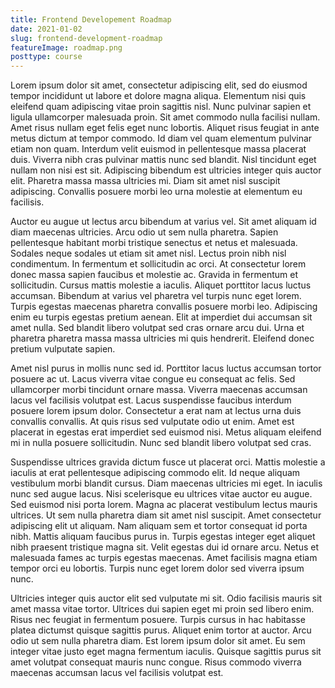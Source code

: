```yaml
---
title: Frontend Developement Roadmap
date: 2021-01-02
slug: frontend-development-roadmap
featureImage: roadmap.png
posttype: course
---
```


Lorem ipsum dolor sit amet, consectetur adipiscing elit, sed do eiusmod tempor incididunt ut labore et dolore magna aliqua. Elementum nisi quis eleifend quam adipiscing vitae proin sagittis nisl. Nunc pulvinar sapien et ligula ullamcorper malesuada proin. Sit amet commodo nulla facilisi nullam. Amet risus nullam eget felis eget nunc lobortis. Aliquet risus feugiat in ante metus dictum at tempor commodo. Id diam vel quam elementum pulvinar etiam non quam. Interdum velit euismod in pellentesque massa placerat duis. Viverra nibh cras pulvinar mattis nunc sed blandit. Nisl tincidunt eget nullam non nisi est sit. Adipiscing bibendum est ultricies integer quis auctor elit. Pharetra massa massa ultricies mi. Diam sit amet nisl suscipit adipiscing. Convallis posuere morbi leo urna molestie at elementum eu facilisis.

Auctor eu augue ut lectus arcu bibendum at varius vel. Sit amet aliquam id diam maecenas ultricies. Arcu odio ut sem nulla pharetra. Sapien pellentesque habitant morbi tristique senectus et netus et malesuada. Sodales neque sodales ut etiam sit amet nisl. Lectus proin nibh nisl condimentum. In fermentum et sollicitudin ac orci. At consectetur lorem donec massa sapien faucibus et molestie ac. Gravida in fermentum et sollicitudin. Cursus mattis molestie a iaculis. Aliquet porttitor lacus luctus accumsan. Bibendum at varius vel pharetra vel turpis nunc eget lorem. Turpis egestas maecenas pharetra convallis posuere morbi leo. Adipiscing enim eu turpis egestas pretium aenean. Elit at imperdiet dui accumsan sit amet nulla. Sed blandit libero volutpat sed cras ornare arcu dui. Urna et pharetra pharetra massa massa ultricies mi quis hendrerit. Eleifend donec pretium vulputate sapien.

Amet nisl purus in mollis nunc sed id. Porttitor lacus luctus accumsan tortor posuere ac ut. Lacus viverra vitae congue eu consequat ac felis. Sed ullamcorper morbi tincidunt ornare massa. Viverra maecenas accumsan lacus vel facilisis volutpat est. Lacus suspendisse faucibus interdum posuere lorem ipsum dolor. Consectetur a erat nam at lectus urna duis convallis convallis. At quis risus sed vulputate odio ut enim. Amet est placerat in egestas erat imperdiet sed euismod nisi. Metus aliquam eleifend mi in nulla posuere sollicitudin. Nunc sed blandit libero volutpat sed cras.

Suspendisse ultrices gravida dictum fusce ut placerat orci. Mattis molestie a iaculis at erat pellentesque adipiscing commodo elit. Id neque aliquam vestibulum morbi blandit cursus. Diam maecenas ultricies mi eget. In iaculis nunc sed augue lacus. Nisi scelerisque eu ultrices vitae auctor eu augue. Sed euismod nisi porta lorem. Magna ac placerat vestibulum lectus mauris ultrices. Ut sem nulla pharetra diam sit amet nisl suscipit. Amet consectetur adipiscing elit ut aliquam. Nam aliquam sem et tortor consequat id porta nibh. Mattis aliquam faucibus purus in. Turpis egestas integer eget aliquet nibh praesent tristique magna sit. Velit egestas dui id ornare arcu. Netus et malesuada fames ac turpis egestas maecenas. Amet facilisis magna etiam tempor orci eu lobortis. Turpis nunc eget lorem dolor sed viverra ipsum nunc.

Ultricies integer quis auctor elit sed vulputate mi sit. Odio facilisis mauris sit amet massa vitae tortor. Ultrices dui sapien eget mi proin sed libero enim. Risus nec feugiat in fermentum posuere. Turpis cursus in hac habitasse platea dictumst quisque sagittis purus. Aliquet enim tortor at auctor. Arcu odio ut sem nulla pharetra diam. Est lorem ipsum dolor sit amet. Eu sem integer vitae justo eget magna fermentum iaculis. Quisque sagittis purus sit amet volutpat consequat mauris nunc congue. Risus commodo viverra maecenas accumsan lacus vel facilisis volutpat est.

